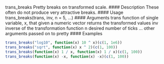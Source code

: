 trans_breaks Pretty breaks on transformed scale.
#### Description
These often do not produce very attractive breaks.
#### Usage
trans_breaks(trans, inv, n = 5, ...)
#### Arguments
trans function of single variable, x, that given a numeric vector returns the transformed
values
inv inverse of the transformation function
n desired number of ticks
... other arguments passed on to pretty
#### Examples
```r
trans_breaks("log10", function(x) 10 ^ x)(c(1, 1e6))
trans_breaks("sqrt", function(x) x ^ 2)(c(1, 100))
trans_breaks(function(x) 1 / x, function(x) 1 / x)(c(1, 100))
trans_breaks(function(x) -x, function(x) -x)(c(1, 100))
```

